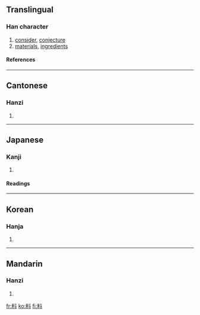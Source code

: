 ==Translingual==
===Han character===
{{Han char|rn=68|rad=斗|as=06|sn=10|four=9490<sub>0</sub>|canj=火木卜十 (FDYJ)}}
# [[consider]], [[conjecture]]
# [[material]]s, [[ingredient]]s
====References====
{{Han ref|kx=0478.090|dkj=13501|dj=0836.100|hdz=32253.040|uh=6599|ud=26009|bh=AEC6|bd=44742}}

----
==Cantonese==
===Hanzi===
{{yue-hanzi|jyut=|y=liu2, liu6}}
# {{defn|Cantonese}}

----
==Japanese==
===Kanji===
{{ja-kanji|grade=|rs=斗06}}
# {{defn|Japanese}} 
====Readings====
{{ja-readings|on=[[りょう]] (ryō)|kun=[[はかる]] (hakaru)}}

----
==Korean==
===Hanja===
{{ko-hanja|hangeul=[[료]]>[[요]]|eumhun=|rv=ryo>yo|mr=ryo>yo|y=lyo>yo}}
# {{defn|Korean}}

----
==Mandarin==
===Hanzi===
{{cmn-hanzi|pin=[[liào]] (liao4)|wg=liao<sup>4</sup>}}
# {{defn|Mandarin}}

[[fr:料]]
[[ko:料]]
[[fi:料]]